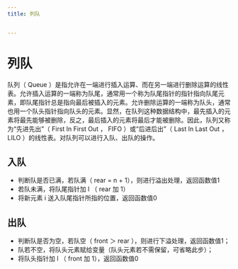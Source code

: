 ```yaml
---
title: 列队


---
```


# 列队

队列（ Queue ）是指允许在一端进行插入运算、而在另一端进行删除运算的线性表。允许插入运算的一端称为队尾，通常用一个称为队尾指针的指针指向队尾元素，即队尾指针总是指向最后被插入的元素。允许删除运算的一端称为队头，通常也用一个队头指针指向队头的元素。显然，在队列这种数据结构中，最先插入的元素将最先能够被删除，反之，最后插入的元素将最后才能被删除。因此，队列又称为“先进先出”（ First
In First Out ， FIFO ）或“后进后出”（ Last In Last Out ， LILO ）的线性表。对队列可以进行入队、出队的操作。

## 入队

- 判断队是否已满，若队满（ rear = n + 1），则进行溢出处理，返回函数值1
- 若队未满，将队尾指针加 l （ rear 加 1）
- 将新元素 i 送入队尾指针所指的位置，返回函数值0

## 出队

- 判断队是否为空，若队空（ front ＞ rear ），则进行下溢处理，返回函数值1；
- 队若不空，将队头元素赋给变量（队头元素若不需保留，可省略此步）；
- 将队头指针加 l （ front 加 1），返回函数值0

            